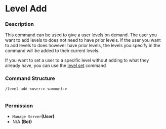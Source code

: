 # Level Add

### Description

This command can be used to give a user levels on demand. The user you want to add levels to does not need to have prior levels. If the user you want to add levels to does however have prior levels, the levels you specify in the command will be added to their current levels.

If you want to set a user to a specific level without adding to what they already have, you can use the [level set](level-set.md) command

### Command Structure

```
/level add <user:> <amount:>
```

<figure><img src="https://i.imgur.com/a9Or7Sl.png" alt=""><figcaption></figcaption></figure>

### **Permission**

* `Manage Server`**(User)**
* N/A **(Bot)**
